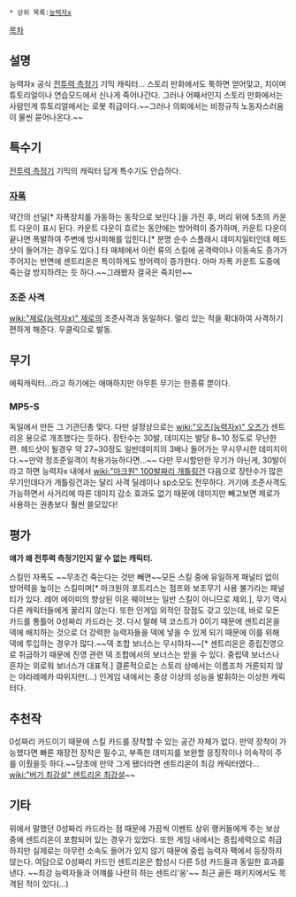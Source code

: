  * 상위 목록:[[능력자x]]

[[목차]]

== 설명 ==
능력자x 공식 [[전투력 측정기]] 기믹 캐릭터... 스토리 만화에서도 툭하면 얻어맞고, 치이며 튜토리얼이나 연습모드에서 신나게 죽어나간다. 그러나 어째서인지 스토리 만화에서는 사람인게 튜토리얼에서는 로봇 취급이다.~~그러나 의뢰에서는 비정규직 노동자스러움이 물씬 묻어나온다.~~

== 특수기 ==
[[전투력 측정기]] 기믹의 캐릭터 답게 특수기도 안습하다.

=== [[자폭]] ===
약간의 선딜[* 자폭장치를 가동하는 동작으로 보인다.]을 가진 후, 머리 위에 5초의 카운트 다운이 표시 된다.
카운트 다운이 흐르는 동안에는 방어력이 증가하며, 카운트 다운이 끝나면 폭발하여 주변에 방사피해를 입힌다.[* 분명 순수 스플래시 데미지일터인데 헤드샷이 들어가는 경우도 있다.]
타 매체에서 이런 류의 스킬에 공격력이나 이동속도 증가가 주어지는 반면에 센트리온은 특이하게도 방어력이 증가한다. 아마 자폭 카운트 도중에 죽는걸 방지하려는 듯 하다.~~그래봤자 결국은 죽지만~~

=== 조준 사격 ===
[[wiki:"제로(능력자x)" 제로]]의 조준사격과 동일하다. 멀리 있는 적을 확대하여 사격하기 편하게 해준다.
우클릭으로 발동.

== 무기 ==
에픽캐릭터...라고 하기에는 애매하지만 아무튼 무기는 한종류 뿐이다.

=== MP5-S ===
독일에서 만든 그 기관단총 맞다. 다만 설정상으로는 [[wiki:"오즈(능력자x)" 오즈]]가 센트리온 용으로 개조했다는 듯하다.
장탄수는 30발, 데미지는 발당 8~10 정도로 무난한 편.
헤드샷이 될경우 약 27~30정도 일반데미지의 3배나 들어가는 무시무시한 데미지이다.~~만약 정조준일격이 착용가능하다면...~~
다만 무시할만한 무기가 아닌게, 30발이라고 하면 능력자x 내에서 [[wiki:"마크원" 100발짜리 개틀링건]] 다음으로 장탄수가 많은 무기인데다가 개틀링건과는 달리 사격 딜레이나 sp소모도 전무하다.
거기에 조준사격도 가능하면서 사거리에 따른 데미지 감소 효과도 없기 때문에 데미지만 빼고보면 제로가 사용하는 권총보다 훨씬 쓸모있다!

== 평가 ==
'''얘가 왜 전투력 측정기인지 알 수 없는 캐릭터.'''

스킬인 자폭도 ~~무조건 죽는다는 것만 빼면~~모든 스킬 중에 유일하게 패널티 없이 방어력을 높이는 스킬미며[* 마크원의 포트리스는 점프와 보조무기 사용 불가라는 패널티가 있다. 레어 에이미의 향상된 이온 웨이브는 일반 스킬이 아니므로 제외.], 무기 역시 다른 캐릭터들에게 꿀리지 않는다.
또한 인게임 외적인 장점도 갖고 있는데, 바로 모든 카드를 통틀어 0성짜리 카드라는 것.
다시 말해 덱 코스트가 0이기 때문에 센트리온을 덱에 배치하는 것으로 더 강력한 능력자들을 덱에 넣을 수 있게 되기 때문에 이를 위해 덱에 투입하는 경우가 많다.~~덱 조합 보너스는 무시하자~~[* 센트리온은 중립진영으로 취급하기 때문에 진영 관련 덱 조합에서의 보너스는 받을 수 있다. 중립덱 보너스나 혼자는 외로워 보너스가 대표적.]
결론적으로는 스토리 상에서는 이름조차 거론되지 않는 야라레메카 따위지만(...) 인게임 내에서는 중상 이상의 성능을 발휘하는 이상한 캐릭터다.

== 추천작 ==
0성짜리 카드이기 때문에 스킬 카드를 장착할 수 있는 공간 자체가 없다.
만약 장착이 가능했다면 빠른 재장전 장착은 필수고, 부족한 데미지를 보완할 응징작이나 이속작이 주를 이뤘을듯 하다.~~당초에 만약 그게 됐더라면 센트리온이 최강 캐릭터였다... [[wiki:"버기 최강설" 센트리온 최강설]]~~

== 기타 ==
위에서 말했던 0성짜리 카드라는 점 때문에 가끔씩 이벤트 상위 랭커들에게 주는 보상 중에 센트리온이 포함되어 있는 경우가 있었다.
또한 게임 내에서는 중립세력으로 취급하지만 실제로는 아무런 소속도 들어가 있지 않기 때문에 중립 능력자 팩에서 등장하지 않는다.
여담으로 0성짜리 카드인 센트리온은 합성시 다른 5성 카드들과 동일한 효과를 낸다. ~~최강 능력자들과 어꺠를 나란히 하는 센트리'옹'~~
최근 골든 패키지에서도 목격된 적이 있다(...)

